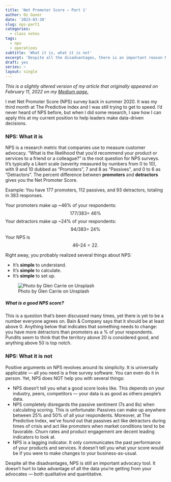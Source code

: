 ```yaml
---
title: 'Net Promoter Score — Part 1'
author: Oz Guner
date: '2023-03-30'
slug: nps-part1
categories:
  - class notes
tags:
  - nps
  - operations
subtitle: 'What it is, what it is not'
excerpt: 'Despite all the disadvantages, there is an important reason NPS is still the leading advocacy measurement method: Your advocates give you feedback for free. '
draft: yes
series: ~
layout: single
---
```


*This is a slightly altered version of my article that originally appeared on February 11, 2022 on my [Medium page.](https://medium.com/@ozengnr/nps-part1-5f4c6b1537df)*

I met Net Promoter Score (NPS) survey back in summer 2020. It was my third month at The Predictive Index and I was still trying to get to speed. I’d never heard of NPS before, but when I did some research, I saw how I can apply this at my current position to help leaders make data-driven decisions.


### NPS: What it is

NPS is a research metric that companies use to measure customer advocacy. “What is the likelihood that you’d recommend your product or services to a friend or a colleague?” is the root question for NPS surveys. It’s typically a Likert scale (severity measured by numbers from 0 to 10), with 9 and 10 dubbed as “Promoters”, 7 and 8 as “Passives”, and 0 to 6 as “Detractors”. The percent difference between **promoters** and **detractors** gives you the Net Promoter Score.

Example: You have 177 promoters, 112 passives, and 93 detractors, totaling in 383 responses. 

Your promoters make up ~46% of your respondents: $$177 / 383 = ~46\%$$
Your detractors make up ~24% of your respondents: $$94 / 383 = ~24\%$$ 
Your NPS is $$46–24 = 22.$$

Right away, you probably realized several things about NPS:

* It’s **simple** to understand.
* It’s **simple** to calculate.
* It’s **simple** to set up.

![Photo by Glen Carrie on Unsplash](images/featured.jpg)

##### What is a good NPS score?

This is a question that's been discussed many times, yet there is yet to be a number everyone agrees on. Bain & Company says that it should be at least above 0. Anything below that indicates that something needs to change:  you have more detractors than promoters as a % of your respondents. Pundits seem to think that the territory above 20 is considered good, and anything above 50 is top notch. 

### NPS: What it is not

Positive arguments on NPS revolves around its simplicity. It is universally applicable — all you need is a free survey software. You can even do it in person. Yet, NPS does NOT help you with several things:

* NPS doesn’t tell you what a good score looks like. This depends on your industry, peers, competitors — your data is as good as others people’s data.
* NPS completely disregards the passive sentiment (7s and 8s) when calculating scoring. This is unfortunate: Passives can make up anywhere between 25% and 50% of all your respondents. Moreover, at The Predictive Index, we’ve found out that passives act like detractors during times of crisis and act like promoters when market conditions tend to be favorable. Churn rates and product engagement are decent leading indicators to look at.
* NPS is a lagging indicator. It only communicates the past performance of your products and services. It doesn’t tell you what your score would be if you were to make changes to your business-as-usual.


Despite all the disadvantages, NPS is still an important advocacy tool. It doesn't hurt to take advantage of all the data you’re getting from your advocates — both qualitative and quantitative.
